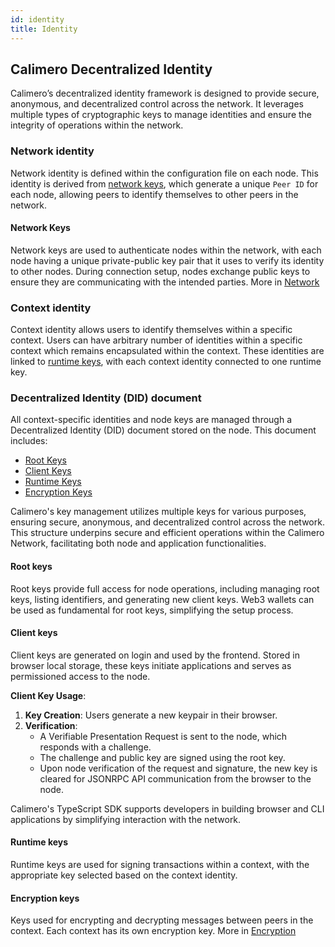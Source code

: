 ```yaml
---
id: identity
title: Identity
---
```


## Calimero Decentralized Identity

Calimero’s decentralized identity framework is designed to provide secure,
anonymous, and decentralized control across the network. It leverages multiple
types of cryptographic keys to manage identities and ensure the integrity of
operations within the network.

### Network identity

Network identity is defined within the configuration file on each node. This
identity is derived from [network keys](#network-keys), which generate a unique
`Peer ID` for each node, allowing peers to identify themselves to other peers in
the network.

#### Network Keys

Network keys are used to authenticate nodes within the network, with each node
having a unique private-public key pair that it uses to verify its identity to
other nodes. During connection setup, nodes exchange public keys to ensure they
are communicating with the intended parties. More in
[Network](../architecture/node/network#identify)

### Context identity

Context identity allows users to identify themselves within a specific context.
Users can have arbitrary number of identities within a specific context which
remains encapsulated within the context. These identities are linked to
[runtime keys](#runtime-keys), with each context identity connected to one
runtime key.

### Decentralized Identity (DID) document

All context-specific identities and node keys are managed through a
Decentralized Identity (DID) document stored on the node. This document
includes:

- [Root Keys](#root-keys)
- [Client Keys](#client-keys)
- [Runtime Keys](#runtime-keys)
- [Encryption Keys](#encryption-keys)

Calimero's key management utilizes multiple keys for various purposes, ensuring
secure, anonymous, and decentralized control across the network. This structure
underpins secure and efficient operations within the Calimero Network,
facilitating both node and application functionalities.

#### Root keys

Root keys provide full access for node operations, including managing root keys,
listing identifiers, and generating new client keys. Web3 wallets can be used as
fundamental for root keys, simplifying the setup process.

<!--
**Key Initialization Process**:

1. **Starting Without Keys**: Initially, nodes have no keys. The addition of the
   first key is crucial for setting up application identities.
2. **Adding the First Key**:

   - In the node admin UI, connect a wallet, such as MetaMask or Near wallets compliant with [NEP-413](https://github.com/near/NEPs/blob/master/neps/nep-0413.md).
   - Sign a challenge from the node and submit the signature.
   - If the signature matches the challenge and the public key, the first node
     key is added, activating key management capabilities.

   -->

#### Client keys

Client keys are generated on login and used by the frontend. Stored in browser
local storage, these keys initiate applications and serves as permissioned
access to the node.

**Client Key Usage**:

1. **Key Creation**: Users generate a new keypair in their browser.
2. **Verification**:
   - A Verifiable Presentation Request is sent to the node, which responds with
     a challenge.
   - The challenge and public key are signed using the root key.
   - Upon node verification of the request and signature, the new key is cleared
     for JSONRPC API communication from the browser to the node.

Calimero's TypeScript SDK supports developers in building browser and CLI
applications by simplifying interaction with the network.

#### Runtime keys

Runtime keys are used for signing transactions within a context, with the
appropriate key selected based on the context identity.

#### Encryption keys

Keys used for encrypting and decrypting messages between peers in the context.
Each context has its own encryption key. More in [Encryption](./encryption)
